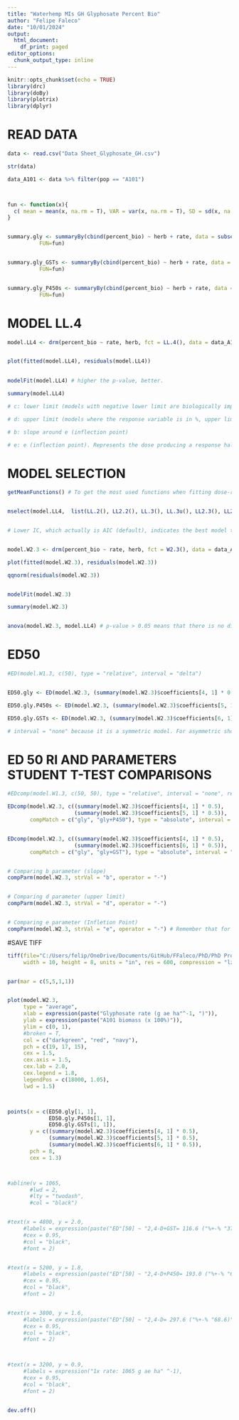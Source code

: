 ```yaml
---
title: "Waterhemp MIs GH Glyphosate Percent Bio"
author: "Felipe Faleco"
date: "10/01/2024"
output:
  html_document:
    df_print: paged
editor_options: 
  chunk_output_type: inline
---
```


```r

knitr::opts_chunk$set(echo = TRUE)
library(drc)
library(doBy)
library(plotrix)
library(dplyr)

```


# READ DATA

```r

data <- read.csv("Data Sheet_Glyphosate_GH.csv")

str(data)

data_A101 <- data %>% filter(pop == "A101")



fun <- function(x){
  c( mean = mean(x, na.rm = T), VAR = var(x, na.rm = T), SD = sd(x, na.rm = T), SE = std.error(x, na.rm = T), n = length(x))
}


summary.gly <- summaryBy(cbind(percent_bio) ~ herb + rate, data = subset(data_A101, herb=="gly"),
          FUN=fun)


summary.gly_GSTs <- summaryBy(cbind(percent_bio) ~ herb + rate, data = subset(data_A101, herb=="gly+GST"),
          FUN=fun)


summary.gly_P450s <- summaryBy(cbind(percent_bio) ~ herb + rate, data = subset(data_A101, herb=="gly+P450"),
          FUN=fun)


```



# MODEL LL.4

```r

model.LL4 <- drm(percent_bio ~ rate, herb, fct = LL.4(), data = data_A101, type = "continuous")


plot(fitted(model.LL4), residuals(model.LL4))

                
modelFit(model.LL4) # higher the p-value, better.

summary(model.LL4) 

# c: lower limit (models with negative lower limit are biologically impossible. E.g., negative biomass, negative % biomass reduction, or negative % control)

# d: upper limit (models where the response variable is in %, upper limit bigger than 100% are biologically impossible. E.g., % biomass reduction, % control)

# b: slope around e (inflection point)

# e: e (inflection point). Represents the dose producing a response halfway between the u and l parameters (ED50)

```



# MODEL SELECTION

```r

getMeanFunctions() # To get the most used functions when fitting dose-response curves.


mselect(model.LL4,  list(LL.2(), LL2.2(), LL.3(), LL.3u(), LL2.3(), LL2.3u(), LL.4(), LL2.4(), LL.5(), LL2.5(), W1.2(), W2.2(), W1.3(), W1.3u(), W2.3(), W2.3u(), W1.4(), W2.4()))


# Lower IC, which actually is AIC (default), indicates the best model to be used. On the other hand, the highest the Lack of Fit, better the model. The two-, three-, and four-parameter log-logistic models are are symmetrical around the inflection point (parameter "e") while others (e.g. fiveparameter log-logistic, Gompertz, and Weibull) are asymmetrical. In symmetrical models, the parameter "e" and relative ED50 are identical, that is, they both indicate the dose that reduces the response midway between the upper and lower limits. In asymmetrical models, however, the parameter "e" does not have the same meaning as in symmetrical models, even though it is still the location of the inflection point. Therefore, in asymmetrical models, ED50 should be estimated as "absolute" and not relative.


model.W2.3 <- drm(percent_bio ~ rate, herb, fct = W2.3(), data = data_A101, type = "continuous")

plot(fitted(model.W2.3), residuals(model.W2.3))

qqnorm(residuals(model.W2.3))


modelFit(model.W2.3)

summary(model.W2.3)


anova(model.W2.3, model.LL4) # p-value > 0.05 means that there is no difference between models. Therefore, we can use model W1.3

```



# ED50

```r

#ED(model.W1.3, c(50), type = "relative", interval = "delta")


ED50.gly <- ED(model.W2.3, (summary(model.W2.3)$coefficients[4, 1] * 0.5), clevel = "gly", type = "absolute", interval = "delta")

ED50.gly.P450s <- ED(model.W2.3, (summary(model.W2.3)$coefficients[5, 1] * 0.5), clevel = "gly+P450", type = "absolute", interval = "delta")

ED50.gly.GSTs <- ED(model.W2.3, (summary(model.W2.3)$coefficients[6, 1] * 0.5), clevel = "gly+GST", type = "absolute", interval = "delta")

# interval = "none" because it is a symmetric model. For asymmetric should use "delta"

```


# ED 50 RI AND PARAMETERS STUDENT T-TEST COMPARISONS

```r

#EDcomp(model.W1.3, c(50, 50), type = "relative", interval = "none", reverse = F)

EDcomp(model.W2.3, c((summary(model.W2.3)$coefficients[4, 1] * 0.5),
                     (summary(model.W2.3)$coefficients[5, 1] * 0.5)), 
       compMatch = c("gly", "gly+P450"), type = "absolute", interval = "none", reverse = T)


EDcomp(model.W2.3, c((summary(model.W2.3)$coefficients[4, 1] * 0.5),
                     (summary(model.W2.3)$coefficients[6, 1] * 0.5)), 
       compMatch = c("gly", "gly+GST"), type = "absolute", interval = "none", reverse = T)


# Comparing b parameter (slope)
compParm(model.W2.3, strVal = "b", operator = "-")


# Comparing d parameter (upper limit)
compParm(model.W2.3, strVal = "d", operator = "-")


# Comparing e parameter (Infletion Point)
compParm(model.W2.3, strVal = "e", operator = "-") # Remember that for assymetric models, the paramenter"e" does not reflect the ED50. 


```



#SAVE TIFF

```r

tiff(file="C:/Users/felip/OneDrive/Documents/GitHub/FFaleco/PhD/PhD Projects/Waterhemp/Metabolism Inhibitors/GH/Glyphosate/Glyphosate_Absolute ED/MIs_Gly_GH_A101_DR Percent Bio.tiff",
     width = 10, height = 8, units = "in", res = 600, compression = "lzw")


par(mar = c(5,5,1,1))


plot(model.W2.3,
     type = "average",
     xlab = expression(paste("Glyphosate rate (g ae ha"^-1, ")")),
     ylab = expression(paste("A101 biomass (x 100%)")),
     ylim = c(0, 1),
     #broken = T,
     col = c("darkgreen", "red", "navy"),
     pch = c(19, 17, 15),
     cex = 1.5,
     cex.axis = 1.5,
     cex.lab = 2.0,
     cex.legend = 1.8,
     legendPos = c(18000, 1.05),
     lwd = 1.5)



points(x = c(ED50.gly[1, 1],
             ED50.gly.P450s[1, 1],
             ED50.gly.GSTs[1, 1]),
       y = c((summary(model.W2.3)$coefficients[4, 1] * 0.5), 
             (summary(model.W2.3)$coefficients[5, 1] * 0.5), 
             (summary(model.W2.3)$coefficients[6, 1] * 0.5)),
       pch = 8,
       cex = 1.3)



#abline(v = 1065, 
       #lwd = 2, 
       #lty = "twodash",
       #col = "black")


#text(x = 4800, y = 2.0, 
     #labels = expression(paste("ED"[50] ~ "2,4-D+GST= 116.6 ("%+-% "37.4)" ^A)),
     #cex = 0.95,
     #col = "black",
     #font = 2)


#text(x = 5200, y = 1.8, 
     #labels = expression(paste("ED"[50] ~ "2,4-D+P450= 193.0 ("%+-% "63.8)" ^AB)),
     #cex = 0.95,
     #col = "black",
     #font = 2)


#text(x = 3800, y = 1.6, 
     #labels = expression(paste("ED"[50] ~ "2,4-D= 297.6 ("%+-% "68.6)" ^B)),
     #cex = 0.95,
     #col = "black",
     #font = 2)



#text(x = 3200, y = 0.9, 
     #labels = expression("1x rate: 1065 g ae ha" ^-1),
     #cex = 0.95,
     #col = "black",
     #font = 2)


dev.off()


```






